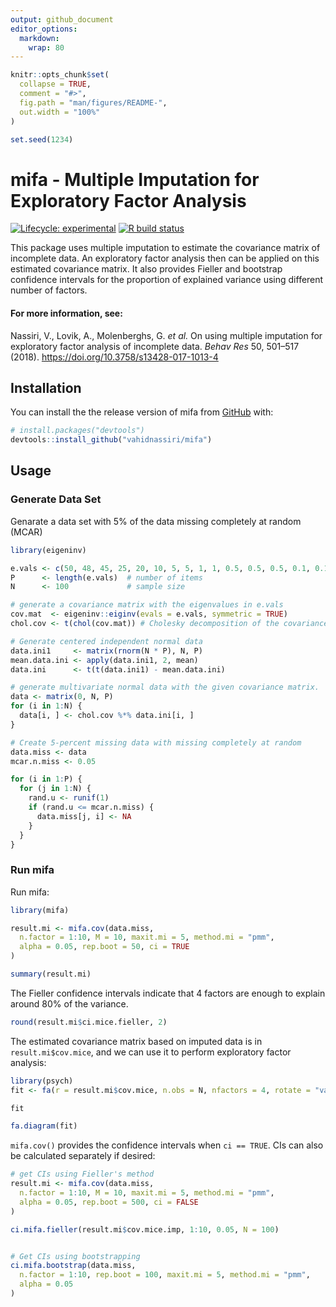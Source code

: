 ```yaml
---
output: github_document
editor_options: 
  markdown: 
    wrap: 80
---
```


<!-- README.md is generated from README.Rmd. Please edit that file -->

```r
knitr::opts_chunk$set(
  collapse = TRUE,
  comment = "#>",
  fig.path = "man/figures/README-",
  out.width = "100%"
)

set.seed(1234)
```

# mifa - Multiple Imputation for Exploratory Factor Analysis

<!-- badges: start -->

[![Lifecycle: experimental](https://img.shields.io/badge/lifecycle-experimental-orange.svg)](https://www.tidyverse.org/lifecycle/#experimental)
[![R build status](https://github.com/teebusch/mifa/workflows/R-CMD-check/badge.svg)](https://github.com/teebusch/mifa/actions)
<!-- badges: end -->

This package uses multiple imputation to estimate the covariance matrix of
incomplete data. An exploratory factor analysis then can be applied on this
estimated covariance matrix. It also provides Fieller and bootstrap confidence
intervals for the proportion of explained variance using different number of
factors.

#### For more information, see:

Nassiri, V., Lovik, A., Molenberghs, G. *et al.* On using multiple imputation
for exploratory factor analysis of incomplete data. *Behav Res* 50, 501–517
(2018). <https://doi.org/10.3758/s13428-017-1013-4>

## Installation

You can install the the release version of mifa from
[GitHub](https://github.com/) with:

```r
# install.packages("devtools")
devtools::install_github("vahidnassiri/mifa")
```

## Usage

### Generate Data Set

Genarate a data set with 5% of the data missing completely at random (MCAR)

```r

library(eigeninv)

e.vals <- c(50, 48, 45, 25, 20, 10, 5, 5, 1, 1, 0.5, 0.5, 0.5, 0.1, 0.1) # eigenvalues
P      <- length(e.vals)  # number of items
N      <- 100             # sample size

# generate a covariance matrix with the eigenvalues in e.vals
cov.mat  <- eigeninv::eiginv(evals = e.vals, symmetric = TRUE) 
chol.cov <- t(chol(cov.mat)) # Cholesky decomposition of the covariance matrix

# Generate centered independent normal data
data.ini1     <- matrix(rnorm(N * P), N, P)
mean.data.ini <- apply(data.ini1, 2, mean)
data.ini      <- t(t(data.ini1) - mean.data.ini)

# generate multivariate normal data with the given covariance matrix.
data <- matrix(0, N, P)
for (i in 1:N) {
  data[i, ] <- chol.cov %*% data.ini[i, ]
}

# Create 5-percent missing data with missing completely at random
data.miss <- data
mcar.n.miss <- 0.05

for (i in 1:P) {
  for (j in 1:N) {
    rand.u <- runif(1)
    if (rand.u <= mcar.n.miss) {
      data.miss[j, i] <- NA
    }
  }
}
```

### Run mifa

Run mifa:

```r

library(mifa)

result.mi <- mifa.cov(data.miss,
  n.factor = 1:10, M = 10, maxit.mi = 5, method.mi = "pmm",
  alpha = 0.05, rep.boot = 50, ci = TRUE
)

summary(result.mi)
```
The Fieller confidence intervals indicate that 4 factors are enough to explain 
around 80% of the variance.

```r
round(result.mi$ci.mice.fieller, 2)
```
The estimated covariance matrix based on imputed data is in `result.mi$cov.mice`, 
and we can use it to perform exploratory factor analysis:

```r
library(psych)
fit <- fa(r = result.mi$cov.mice, n.obs = N, nfactors = 4, rotate = "varimax")

fit

fa.diagram(fit)
```
`mifa.cov()` provides the confidence intervals when `ci == TRUE`. 
CIs can also be calculated separately if desired:

```r

# get CIs using Fieller's method
result.mi <- mifa.cov(data.miss,
  n.factor = 1:10, M = 10, maxit.mi = 5, method.mi = "pmm",
  alpha = 0.05, rep.boot = 500, ci = FALSE
)

ci.mifa.fieller(result.mi$cov.mice.imp, 1:10, 0.05, N = 100)


# Get CIs using bootstrapping
ci.mifa.bootstrap(data.miss, 
  n.factor = 1:10, rep.boot = 100, maxit.mi = 5, method.mi = "pmm", 
  alpha = 0.05
)

```
